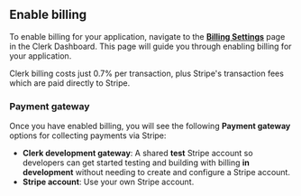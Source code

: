 ## Enable billing

To enable billing for your application, navigate to the [**Billing Settings**](https://dashboard.clerk.com/last-active?path=billing/settings) page in the Clerk Dashboard. This page will guide you through enabling billing for your application.

Clerk billing costs just 0.7% per transaction, plus Stripe's transaction fees which are paid directly to Stripe.

### Payment gateway

Once you have enabled billing, you will see the following **Payment gateway** options for collecting payments via Stripe:

- **Clerk development gateway**: A shared **test** Stripe account so developers can get started testing and building with billing **in development** without needing to create and configure a Stripe account.
- **Stripe account**: Use your own Stripe account.
